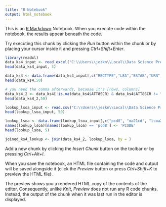 ---
title: "R Notebook"
output: html_notebook
---

This is an [R Markdown](http://rmarkdown.rstudio.com) Notebook. When you execute code within the notebook, the results appear beneath the code. 

Try executing this chunk by clicking the *Run* button within the chunk or by placing your cursor inside it and pressing *Ctrl+Shift+Enter*. 

```{r}
library(readxl)
data_ks4_input <- read_excel("C:\\Users\\jezkn\\Local\\Data Science Projects\\School Data\\2023-2024\\Data\\england_ks4final.xlsx")
head(data_ks4_input, 5)
```

```{r}
data_ks4 <- data.frame(data_ks4_input[,c("RECTYPE","LEA","ESTAB","URN","SCHNAME","PCODE","PCON_CODE","NFTYPE","RELDENOM","ADMPOL_PT","EGENDER","FEEDER","PGPUP","ATT8SCR","P8PUP")])
head(data_ks4,50)
```
```{r}
# you need the comma afterwards, because it's [rows, columns]
data_ks4_2 <- data_ks4[!is.na(data_ks4$ATT8SCR) & data_ks4$ATT8SCR != "NE" & !is.na(data_ks4$SCHNAME), ]
head(data_ks4_2,50)
```

```{r}
lookup_lsoa_input <- read.csv("C:\\Users\\jezkn\\Local\\Data Science Projects\\School Data\\2023-2024\\Data\\PCD_OA21_LSOA21_MSOA21_LAD_MAY25_UK_LU.csv")
head(lookup_lsoa_input, 50)
```

```{r}
lookup_lsoa <- data.frame(lookup_lsoa_input[,c("pcd8", "oa21cd", "lsoa21cd", "msoa21cd", "ladcd")])
names(lookup_lsoa)[names(lookup_lsoa) == 'pcd8'] <- 'PCODE'
head(lookup_lsoa, 5)
```


```{r}
joined_ks4_lookup <- join(data_ks4_2, lookup_lsoa, by = )
```

Add a new chunk by clicking the *Insert Chunk* button on the toolbar or by pressing *Ctrl+Alt+I*.

When you save the notebook, an HTML file containing the code and output will be saved alongside it (click the *Preview* button or press *Ctrl+Shift+K* to preview the HTML file).

The preview shows you a rendered HTML copy of the contents of the editor. Consequently, unlike *Knit*, *Preview* does not run any R code chunks. Instead, the output of the chunk when it was last run in the editor is displayed.
